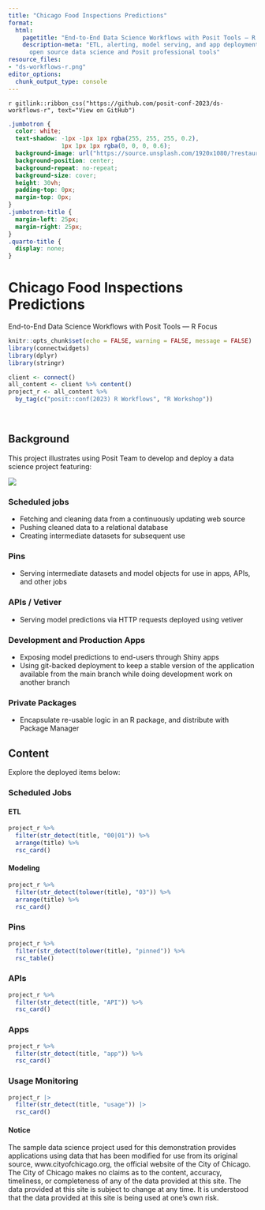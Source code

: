 ```yaml
---
title: "Chicago Food Inspections Predictions"
format:
  html:
    pagetitle: "End-to-End Data Science Workflows with Posit Tools — R Focus"
    description-meta: "ETL, alerting, model serving, and app deployment--powered by
      open source data science and Posit professional tools"
resource_files:
- "ds-workflows-r.png"
editor_options: 
  chunk_output_type: console
---
```


::: {.column-screen}
`r gitlink::ribbon_css("https://github.com/posit-conf-2023/ds-workflows-r", text="View on GitHub")`

```css
.jumbotron {
  color: white;
  text-shadow: -1px -1px 1px rgba(255, 255, 255, 0.2), 
               1px 1px 1px rgba(0, 0, 0, 0.6);
  background-image: url("https://source.unsplash.com/1920x1080/?restaurant-kitchen");
  background-position: center;
  background-repeat: no-repeat;
  background-size: cover;
  height: 30vh;
  padding-top: 0px;
  margin-top: 0px;
}
.jumbotron-title {
  margin-left: 25px;
  margin-right: 25px;
}
.quarto-title {
  display: none;
}
```

<div class="jumbotron jumbotron-fluid">
<div class="container">
<h1 class="display-3 jumbotron-title" color="#f0f0f0">Chicago Food Inspections Predictions</h1>
<p class="lead jumbotron-title">End-to-End Data Science Workflows with Posit Tools — R Focus</p>
</div>
</div>

:::

```r
knitr::opts_chunk$set(echo = FALSE, warning = FALSE, message = FALSE)
library(connectwidgets)
library(dplyr)
library(stringr)

client <- connect()
all_content <- client %>% content()
project_r <- all_content %>% 
  by_tag(c("posit::conf(2023) R Workflows", "R Workshop"))

```

<br>

## Background

This project illustrates using Posit Team to develop and deploy a data science project featuring:

![](ds-workflows-r.png)

### Scheduled jobs

- Fetching and cleaning data from a continuously updating web source
- Pushing cleaned data to a relational database
- Creating intermediate datasets for subsequent use

### Pins

- Serving intermediate datasets and model objects for use in apps, APIs, and other jobs

### APIs / Vetiver

- Serving model predictions via HTTP requests deployed using vetiver

### Development and Production Apps
  
- Exposing model predictions to end-users through Shiny apps
- Using git-backed deployment to keep a stable version of the application available from the main branch while doing development work on another branch

### Private Packages

- Encapsulate re-usable logic in an R package, and distribute with Package Manager 

## Content

Explore the deployed items below:

### Scheduled Jobs

::: {.panel-tabset}

#### ETL

```r
project_r %>% 
  filter(str_detect(title, "00|01")) %>%
  arrange(title) %>%
  rsc_card()
```

#### Modeling

```r
project_r %>% 
  filter(str_detect(tolower(title), "03")) %>%
  arrange(title) %>%
  rsc_card()
```

:::

### Pins

```r
project_r %>%
  filter(str_detect(tolower(title), "pinned")) %>%
  rsc_table()
```

### APIs

```r
project_r %>%
  filter(str_detect(title, "API")) %>%
  rsc_card()
```

### Apps

```r
project_r %>%
  filter(str_detect(title, "app")) %>%
  rsc_card()
```

### Usage Monitoring 

```r
project_r |> 
  filter(str_detect(title, "usage")) |> 
  rsc_card()
```



#### Notice
The sample data science project used for this demonstration provides applications using data that has been modified for use from its original source, www.cityofchicago.org, the official website of the City of Chicago. The City of Chicago makes no claims as to the content, accuracy, timeliness, or completeness of any of the data provided at this site. The data provided at this site is subject to change at any time. It is understood that the data provided at this site is being used at one’s own risk.